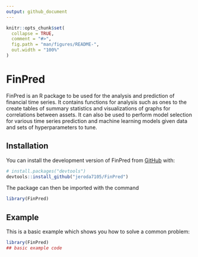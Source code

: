 ```yaml
---
output: github_document
---
```


<!-- README.md is generated from README.Rmd. Please edit that file -->

```r
knitr::opts_chunk$set(
  collapse = TRUE,
  comment = "#>",
  fig.path = "man/figures/README-",
  out.width = "100%"
)
```

# FinPred

<!-- badges: start -->
<!-- badges: end -->

FinPred is an R package to be used for the analysis and prediction of financial time series. It contains functions for analysis such as ones to the create tables of summary statistics and visualizations of graphs for correlations between assets. It can also be used to perform model selection for various time series prediction and machine learning models given data and sets of hyperparameters to tune.

## Installation

You can install the development version of FinPred from [GitHub](https://github.com/jeroda7105/FinPred) with:

``` r
# install.packages("devtools")
devtools::install_github("jeroda7105/FinPred")

```
The package can then be imported with the command
``` r
library(FinPred)
```

## Example

This is a basic example which shows you how to solve a common problem:

```r
library(FinPred)
## basic example code
```

